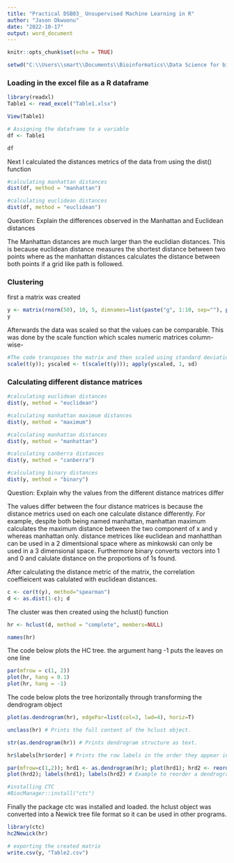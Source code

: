 ---
title: "Practical DSB03_ Unsupervised Machine Learning in R"
author: "Jason Okwuonu"
date: "2022-10-17"
output: word_document
---

```{r setup, include=FALSE}
knitr::opts_chunk$set(echo = TRUE)
```


```{r}
setwd("C:\\Users\\smart\\Documents\\Bioinformatics\\Data Science for bioinformatics\\Week 11")
```

### Loading in the excel file as a R dataframe

```{r}
library(readxl)
Table1 <- read_excel("Table1.xlsx")

View(Table1)
```

```{r}
# Assigning the dataframe to a variable 
df <- Table1

df
```
Next I calculated the distances metrics of the data from using the dist() function 

```{r}
#calculating manhattan distances 
dist(df, method = "manhattan")
```

```{r}
#calculating euclidean distances 
dist(df, method = "euclidean")
```
Question: Explain the differences observed in the Manhattan and Euclidean distances

The Manhattan distances are much larger than the euclidian distances. This is because euclidean distance measures the shortest distance between two points where as the manhattan distances calculates the distance between both points if a grid like path is followed. 


### Clustering 

first a matrix was created
```{r}
y <- matrix(rnorm(50), 10, 5, dimnames=list(paste("g", 1:10, sep=""), paste("t", 1:5, sep="")))
y
```

Afterwards the data was scaled so that the values can be comparable. This was done by the scale function which scales numeric matrices column-wise-
```{r}
#The code transposes the matrix and then scaled using standard deviation 
scale(t(y)); yscaled <- t(scale(t(y))); apply(yscaled, 1, sd)


```

### Calculating different distance matrices

```{r}
#calculating euclidean distances 
dist(y, method = "euclidean")
```

```{r}
#calculating manhattan maximum distances 
dist(y, method = "maximum")
```

```{r}
#calculating manhattan distances 
dist(y, method = "manhattan")
```

```{r}
#calculating canberra distances 
dist(y, method = "canberra")
```


```{r}
#calculating binary distances 
dist(y, method = "binary")
```

Question: Explain why the values from the different distance matrices differ

The values differ between the four distance matrices is because the distance metrics used on each one calculate distance differently. For example, despite both being named manhattan, manhattan maximum calculates the maximum distance between the two component of x and y whereas manhattan only. distance metrices like euclidean and manhatthan can be used in a 2 dimentsional space where as minkowski can only be used in a 3 dimensional space. Furthermore binary converts vectors into 1 and 0 and calulate distance on the proportions of 1s found. 


After calculating the distance metric of the matrix, the correlation coeffieicent was calulated with euclidean distances.
```{r}
c <- cor(t(y), method="spearman")
d <- as.dist(1-c); d
```

The cluster was then created using the hclust() function
```{r}
hr <- hclust(d, method = "complete", members=NULL)

names(hr)
```

The code below plots the HC tree. the argument hang -1 puts the leaves on one line
```{r}
par(mfrow = c(1, 2))
plot(hr, hang = 0.1) 
plot(hr, hang = -1)
```


The code below plots the tree horizontally through transforming the dendrogram object
```{r}
plot(as.dendrogram(hr), edgePar=list(col=3, lwd=4), horiz=T)

```


```{r}
unclass(hr) # Prints the full content of the hclust object.
```


```{r}
str(as.dendrogram(hr)) # Prints dendrogram structure as text.
```


```{r}
hr$labels[hr$order] # Prints the row labels in the order they appear in the tree.
```

```{r}
par(mfrow=c(1,2)); hrd1 <- as.dendrogram(hr); plot(hrd1); hrd2 <- reorder(hrd1, sample(1:10));
plot(hrd2); labels(hrd1); labels(hrd2) # Example to reorder a dendrogram and print out its labels.
```


```{r}
#installing CTC
#BiocManager::install("ctc")
```

Finally the package ctc was installed and loaded. the hclust object was converted into a Newick tree file format so it can be used in other programs. 
```{r}
library(ctc)
hc2Newick(hr)

```

```{r}
# exporting the created matrix
write.csv(y, "Table2.csv")
```


